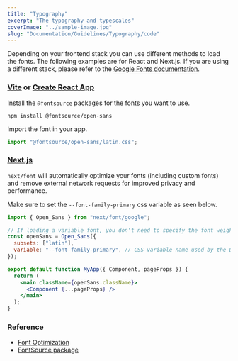 ```yaml
---
title: "Typography"
excerpt: "The typography and typescales"
coverImage: "../sample-image.jpg"
slug: "Documentation/Guidelines/Typography/code"
---
```


Depending on your frontend stack you can use different methods to load the fonts. The following examples are for React and Next.js. If you are using a different stack, please refer to the [Google Fonts documentation](https://developers.google.com/fonts/docs/getting_started).

### [Vite](https://vitejs.dev/) or [Create React App](https://create-react-app.dev/)

Install the `@fontsource` packages for the fonts you want to use.

```
npm install @fontsource/open-sans
```

Import the font in your app.

```jsx
import "@fontsource/open-sans/latin.css";
```

### [Next.js](https://nextjs.org/)

`next/font` will automatically optimize your fonts (including custom fonts) and remove external network requests for improved privacy and performance.

Make sure to set the `--font-family-primary` css variable as seen below.

```jsx
import { Open_Sans } from "next/font/google";

// If loading a variable font, you don't need to specify the font weight
const openSans = Open_Sans({
  subsets: ["latin"],
  variable: "--font-family-primary", // CSS variable name used by the Design System
});

export default function MyApp({ Component, pageProps }) {
  return (
    <main className={openSans.className}>
      <Component {...pageProps} />
    </main>
  );
}
```

### Reference

- [Font Optimization](https://nextjs.org/docs/pages/building-your-application/optimizing/fonts)
- [FontSource package](https://www.npmjs.com/package/@fontsource/open-sans)
